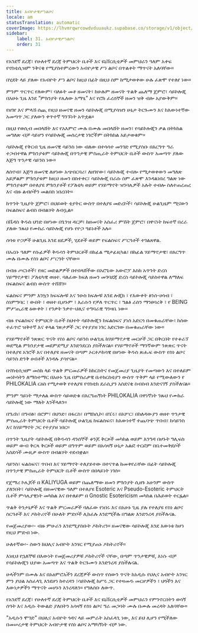 ```yaml
---
title: አብዮታዊሥነልቦና
locale: am
statusTranslation: automatic
coverImage: https://lhvmrqwrcowdvduuaukz.supabase.co/storage/v1/object/public/strapi-uploads/small_cover-educacion-fundamental.webp-2d51a7828a2b1309555be27f7e2a61a0.webp
sidebar:
    label: 31. አብዮታዊሥነልቦና
    order: 31
---
```

የአንደኛ ደረጃ፣ የሁለተኛ ደረጃ ትምህርት ቤቶች እና ዩኒቨርሲቲዎች መምህራን ዓለም አቀፍ የኖስቲሲዝም ንቅናቄ የሚያስተምረውን አብዮታዊ ሥነ ልቦና በጥልቀት ማጥናት አለባቸው።

በሂደት ላይ ያለው የአብዮት ሥነ ልቦና ከዚህ በፊት በዚህ ስም ከሚታወቀው ሁሉ ፈጽሞ የተለየ ነው።

ምንም ጥርጥር የለውም፣ ባለፉት መቶ ዘመናት፣ ከሁሉም ዘመናት ጥልቅ ጨለማ ጀምሮ፣ ሳይኮሎጂ በአሁኑ ጊዜ እንደ “ምክንያት የሌለው አማፂ” እና የሮክ ፈረሰኞች ዘመን ዝቅ ብሎ አያውቅም።

የዘገየ እና ምላሽ ሰጪ የዚህ ዘመናዊ ዘመን ሳይኮሎጂ በሚያሳዝን ሁኔታ ትርጉሙን እና ከእውነተኛው አመጣጥ ጋር ያለውን ቀጥተኛ ግንኙነት አጥቷል።

በዚህ የወሲብ መበላሸት እና የአእምሮ ሙሉ በሙሉ መበላሸት ዘመን፣ የሳይኮሎጂን ቃል በትክክል መግለጽ ብቻ ሳይሆን የሳይኮሎጂ መሰረታዊ ነገሮችም በትክክል አይታወቁም።

ሳይኮሎጂ የቅርብ ጊዜ ዘመናዊ ሳይንስ ነው ብለው በተሳሳተ መንገድ የሚያስቡ በእርግጥ ግራ ተጋብተዋል ምክንያቱም ሳይኮሎጂ በጥንታዊ ምስጢራት ትምህርት ቤቶች ውስጥ አመጣጥ ያለው እጅግ ጥንታዊ ሳይንስ ነው።

ለስኖብ፣ እጅግ ዘመናዊ ለሆነው አጭበርባሪ፣ ለዘገየው፣ ሳይኮሎጂ ተብሎ የሚታወቀውን መግለጽ አይቻልም ምክንያቱም ከዚህ ዘመን በስተቀር፣ ሳይኮሎጂ በራሱ ስም ፈጽሞ እንዳልነበረ ግልጽ ነው ምክንያቱም በተለያዩ ምክንያቶች የፖለቲካ ወይም የሃይማኖት ዝንባሌዎች አሉት ተብሎ ስለተጠረጠረ እና ብዙ ልብሶችን መልበስ ነበረበት።

ከጥንት ጊዜያት ጀምሮ፣ በህይወት ቲያትር ውስጥ በተለያዩ መድረኮች፣ ሳይኮሎጂ ሁልጊዜም ሚናውን በፍልስፍና ልብስ በብልሃት ለብሷል።

በቬዳስ ቅዱስ ህንድ በሆነው በጌንዝ ዳርቻ፣ ከዘመናት አስፈሪ ምሽት ጀምሮ፣ በዋናነት ከፍተኛ በረራ ያለው ንጹህ የሙከራ ሳይኮሎጂ የሆኑ የዮጋ ዓይነቶች አሉ።

ሰባቱ ዮጋዎች ሁልጊዜ እንደ ዘዴዎች, ሂደቶች ወይም የፍልስፍና ሥርዓቶች ተገልጸዋል.

በአረቡ ዓለም የሱፊዎች ቅዱሳን ትምህርቶች በከፊል ሜታፊዚካል፣ በከፊል ሃይማኖታዊ፣ በእርግጥ ሙሉ በሙሉ የስነ ልቦና ሥርዓት ናቸው።

በብዙ ጦርነቶች፣ የዘር መድልዎዎች በተበላሸችው በአሮጌው አውሮፓ እስከ አጥንት ድረስ ሃይማኖታዊ፣ ፖለቲካዊ ወዘተ. ባለፈው ክፍለ ዘመን መገባደጃ ድረስ ሳይኮሎጂ ሳይስተዋል ለማለፍ በፍልስፍና ልብስ ውስጥ ተሸሸገ።

ፍልስፍና ምንም እንኳን ክፍፍሎቹ እና ንዑስ ክፍሎቹ እንደ ሎጂክ ፣ የእውቀት ፅንሰ-ሀሳብ ፣ ስነምግባር ፣ ውበት ፣ ወዘተ ቢሆኑም ፣ እራሱን የቻለ ጥርጥር ፣ ግልፅ ራስን ማንፀባረቅ ፣ የ BEING ምሥጢራዊ ዕውቀት ፣ የንቃት ንቃተ-ህሊና ተግባራዊ ግንዛቤ ነው።

ብዙ የፍልስፍና ትምህርት ቤቶች ስህተት ሳይኮሎጂን ከፍልስፍና ያነሰ አድርጎ በመቁጠራቸው፣ ከሰው ተፈጥሮ ዝቅተኛ እና ቀላል ገጽታዎች ጋር የተያያዘ ነገር አድርገው በመቁጠራቸው ነው።

የሃይማኖቶች ንጽጽር ጥናት የስነ ልቦና ሳይንስ ሁልጊዜ ከሃይማኖታዊ መርሆች ጋር በቅርበት የተቆራኘ ወደሚል ምክንያታዊ መደምደሚያ እንድንደርስ ያስችለናል። የሃይማኖቶች ማንኛውም ንጽጽር ጥናት በተለያዩ አገሮች እና በተለያዩ ዘመናት በጣም ኦርቶዶክሳዊ በሆነው ቅዱስ ጽሑፍ ውስጥ የስነ ልቦና ሳይንስ ድንቅ ሀብቶች እንዳሉ ያሳየናል።

በኖስቲሲዝም መስክ ላይ ጥልቅ ምርመራዎች ከክርስትና የመጀመሪያ ጊዜያት የመጣውን እና በተለይም መነኮሳትን ለማስተማር በአሁኑ ጊዜ በምስራቃዊ ቤተክርስቲያን ውስጥ ጥቅም ላይ የሚውለውን የ PHILOKALIA ርዕስ የሚታወቅ የተለያዩ የኖስቲክ ደራሲያን አስደናቂ ስብስብ እንድናገኝ ያስችለናል።

ምንም ዓይነት ማታለል ውስጥ ሳይወድቁ በእርግጠኝነት PHILOKALIA በዋነኛነት ንጹህ የሙከራ ሳይኮሎጂ ነው ማለት እንችላለን።

በግሪክ፣ በግብፅ፣ በሮም፣ በህንድ፣ በፋርስ፣ በሜክሲኮ፣ በፔሩ፣ በአሦር፣ በከለዳውያን ወዘተ ጥንታዊ ምስጢራት ትምህርት ቤቶች ሳይኮሎጂ ሁልጊዜ ከፍልስፍና፣ ከእውነተኛ ተጨባጭ ጥበብ፣ ከሳይንስ እና ከሃይማኖት ጋር የተያያዘ ነበር።

በጥንት ጊዜያት ሳይኮሎጂ በቅዱሳን ዳንሰኞች ቆንጆ ቅርጾች መካከል ወይም እንግዳ በሆኑት ግሊፍስ ወይም ውብ ቅርጻ ቅርጾች ወይም በግጥም ወይም በአሳዛኝ ሁኔታ አልፎ ተርፎም በቤተመቅደሶች አስደሳች ሙዚቃ ውስጥ በብልሃት ተደብቋል።

ሳይንስ፣ ፍልስፍና፣ ጥበብ እና ሃይማኖት ተለያይተው በተናጥል ከመቀየራቸው በፊት ሳይኮሎጂ በጥንታዊ ምስጢራት ትምህርት ቤቶች ውስጥ በበላይነት ነገሰ።

የጀማሪ ኮሌጆች በ KALIYUGA ወይም በጨለማው ዘመን ምክንያት ሲዘጉ አሁንም ውስጥ ያለንበት፣ ሳይኮሎጂ በዘመናዊው ዓለም በተለያዩ Esoteric እና Pseudo-Esoteric ትምህርት ቤቶች ምሳሌያዊነት መካከል እና በተለይም በ Gnostic Esotericism መካከል በሕይወት ተርፏል።

ጥልቅ ትንታኔዎች እና ጥልቅ ምርመራዎች ባለፈው የነበሩ እና በአሁኑ ጊዜ ያሉ የተለያዩ የስነ ልቦና ስርዓቶች እና ዶክትሪኖች በሁለት ምድቦች ሊከፈሉ እንደሚችሉ በግልጽ እንድንረዳ ያስችሉናል.

የመጀመሪያው፡- ብዙ ምሁራን እንደሚያስቡት ዶክትሪን። ዘመናዊው ሳይኮሎጂ እንደ እውነቱ ከሆነ የዚህ ምድብ ነው.

ሁለተኛው፡- ሰውን ከህሊና አብዮት አንፃር የሚያጠኑ ዶክትሪኖች።

እነዚህ የኋለኞቹ በእውነት የመጀመሪያዎቹ ዶክትሪኖች ናቸው, በጣም ጥንታዊዎቹ, እነሱ ብቻ የሳይኮሎጂን ህያው አመጣጥ እና ጥልቅ ትርጉሙን እንድንረዳ ያስችሉናል.

ሁላችንም በሙሉ እና በአዕምሮአችን ደረጃዎች ውስጥ የሰውን ጥናት ከአዲሱ የህሊና አብዮት አንፃር ምን ያህል አስፈላጊ እንደሆነ ከተረዳን ፣ሳይኮሎጂ ከሥሩ ጋር የተዛመዱ መርሆዎችን ፣ ህጎችን እና እውነታዎችን ማጥናት መሆኑን እንረዳለን። የግለሰቡ ለውጥ.

የአንደኛ ደረጃ፣ የሁለተኛ ደረጃ ትምህርት ቤቶች እና ዩኒቨርሲቲዎች መምህራን የምንኖርበትን ወሳኝ ሰዓት እና አዲሱ ትውልድ ያለበትን አሳዛኝ የስነ ልቦና ግራ መጋባት ሙሉ በሙሉ መረዳት አለባቸው።

"አዲሱን ሞገድ" በህሊና አብዮት ጎዳና ላይ መምራት አስፈላጊ ነው, እና ይህ ሊሆን የሚችለው በመሠረታዊ ትምህርት አብዮታዊ የስነ ልቦና አማካኝነት ብቻ ነው.

